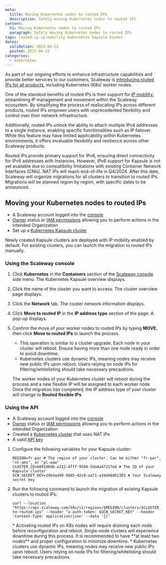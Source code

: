 ```yaml
---
meta:
  title: Moving Kubernetes nodes to routed IPs
  description: Safely moving Kubernetes nodes to routed IPs
content:
  h1: Moving Kubernetes nodes to routed IPs
  paragraph: Safely moving Kubernetes nodes to routed IPs
tags: routed-ip ip-mobility kubernetes kapsule kosmos
dates:
  validation: 2023-04-22
  posted: 2023-04-22
categories:
  - kubernetes
---
```


As part of our ongoing efforts to enhance infrastructure capabilities and provide better services to our customers, Scaleway is [introducing routed IPs for all products](https://www.scaleway.com/en/news/routed-ips-are-coming-to-all-scaleway-products/), including Kubernetes (K8s) worker nodes.

One of the standout benefits of routed IPs is their support for [IP mobility](https://www.scaleway.com/en/docs/compute/instances/concepts/#ip-mobility), streamlining IP management and movement within the Scaleway ecosystem. By simplifying the process of reallocating IPs across different products, routed IPs empower users with unprecedented flexibility and control over their network infrastructure.

Additionally, routed IPs unlock the ability to attach multiple IPv4 addresses to a single Instance, enabling specific functionalities such as IP failover. While this feature may have limited applicability within Kubernetes environments, it offers invaluable flexibility and resilience across other Scaleway products.

<Message type="note">
  Routed IPs provide primary support for IPv6, ensuring direct connectivity for IPv6 addresses with Instances.
  However, IPv6 support for Kapsule is not yet available due to compatibility limitations with existing Container Network Interfaces (CNIs).
</Message>

<Message type="important">
    NAT IPs will reach end-of-life in Q4/2024. After this date, Scaleway will organize migrations for all clusters to transition to routed IPs.
    Migrations will be planned region by region, with specific dates to be announced.
</Message>

## Moving your Kubernetes nodes to routed IPs

<Macro id="requirements" />

- A Scaleway account logged into the [console](https://console.scaleway.com)
- [Owner](/identity-and-access-management/iam/concepts/#owner) status or [IAM permissions](/identity-and-access-management/iam/concepts/#permission) allowing you to perform actions in the intended Organization
- Set up a [Kubernetes Kapsule cluster](/containers/kubernetes/how-to/create-cluster)

<Message type="note">
  Newly created Kapsule clusters are deployed with IP mobility enabled by default. For existing clusters, you can launch the migration to routed IPs manually.
</Message>

### Using the Scaleway console

1. Click **Kubernetes** in the **Containers** section of the [Scaleway console](https://console.scaleway.com) side menu. The Kubernetes Kapsule overview displays.
2. Click the name of the cluster you want to access. The cluster overview page displays.
3. Click the **Network** tab. The cluster network information displays.
4. Click **Move to routed IP** in the **IP address type** section of the page. A pop-up displays.
5. Confirm the move of your worker nodes to routed IPs by typing **MOVE**, then click **Move to routed IPs** to launch the process.
    <Message type="important">
      * This operation is similar to a cluster upgrade. Each node in your cluster will reboot. Ensure having more than one node ready in order to avoid downtime.
      * Kubernetes clusters use dynamic IPs, meaning nodes may receive new public IPs upon reboot. Users relying on node IPs for filtering/whitelisting should take necessary precautions.
    </Message>

    The worker nodes of your Kubernetes cluster will reboot during the process and a new flexible IP will be assigned to each worker node.
    Once the migration has completed, the IP address type of your cluster will change to **Routed flexible IPs**.

### Using the API

<Macro id="requirements" />

- A Scaleway account logged into the [console](https://console.scaleway.com)
- [Owner](/identity-and-access-management/iam/concepts/#owner) status or [IAM permissions](/identity-and-access-management/iam/concepts/#permission) allowing you to perform actions in the intended Organization
- Created a [Kubernetes cluster](/containers/kubernetes/how-to/create-cluster/) that uses NAT IPs
- A valid [API key](/identity-and-access-management/iam/how-to/create-api-keys/)

1. Configure the following variables for your Kapsule cluster:
    ```
    REGION=fr-par # The region of your cluster. Can be either "fr-par", "nl-ams", or "pl-waw"
    CLUSTER_ID=b69106db-e212-4fff-9584-5da4a47217ed # The ID of your Kapsule cluster
    SCW_SECRET_KEY=196dadd9-5685-42c8-aa71-a34d46861303 # Your Scaleway secret key
    ```
2. Run the following command to launch the migration of existing Kapsule clusters to routed IPs:
    ```
    curl --location "https://api.scaleway.com/k8s/v1/regions/$REGION/clusters/$CLUSTER_ID/migrate-to-routed-ips" --header "x-auth-token: $SCW_SECRET_KEY" --header 'Content-Type: application/json' --data '{}'
    ```
    <Message type="important">
      * Activating routed IPs on K8s nodes will require draining each node before reconfiguration and reboot. Single-node clusters will experience downtime during this process.
        It is recommended to have **at least two nodes** and proper configuration to minimize downtime.
      * Kubernetes clusters use dynamic IPs, meaning nodes may receive new public IPs upon reboot. Users relying on node IPs for filtering/whitelisting should take necessary precautions.
    </Message>
